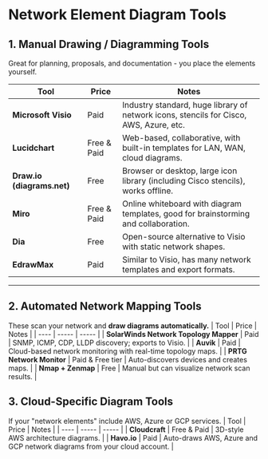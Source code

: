 # Network Element Diagram Tools

## 1. Manual Drawing / Diagramming Tools
Great for planning, proposals, and documentation - you place the elements yourself.

| Tool | Price | Notes |
| ---- | ----- | ----- |
| **Microsoft Visio** | Paid | Industry standard, huge library of network icons, stencils for Cisco, AWS, Azure, etc. |
| **Lucidchart** | Free & Paid | Web-based, collaborative, with built-in templates for LAN, WAN, cloud diagrams. |
| **Draw.io (diagrams.net)** | Free | Browser or desktop, large icon library (including Cisco stencils), works offline. |
| **Miro** | Free & Paid | Online whiteboard with diagram templates, good for brainstorming and collaboration. |
| **Dia** | Free | Open-source alternative to Visio with static network shapes. |
| **EdrawMax** | Paid | Similar to Visio, has many network templates and export formats. |

---

## 2. Automated Network Mapping Tools
These scan your network and **draw diagrams automatically.**
| Tool | Price | Notes |
| ---- | ----- | ----- |
| **SolarWinds Network Topology Mapper** | Paid | SNMP, ICMP, CDP, LLDP discovery; exports to Visio. |
| **Auvik** | Paid | Cloud-based network monitoring with real-time topology maps. |
| **PRTG Network Monitor** | Paid & Free tier | Auto-discovers devices and creates maps. |
| **Nmap + Zenmap** | Free | Manual but can visualize network scan results. |

## 3. Cloud-Specific Diagram Tools
If your "network elements" include AWS, Azure or GCP services.
| Tool | Price | Notes |
| ---- | ----- | ----- |
| **Cloudcraft** | Free & Paid | 3D-style AWS architecture diagrams. |
| **Havo.io** | Paid | Auto-draws AWS, Azure and GCP network diagrams from your cloud account. |